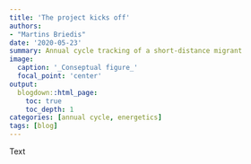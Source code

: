 ```yaml
---
title: 'The project kicks off'
authors:
- "Martins Briedis"
date: '2020-05-23'
summary: Annual cycle tracking of a short-distance migrant
image:
  caption: '_Conseptual figure_'
  focal_point: 'center'
output:
  blogdown::html_page:
    toc: true
    toc_depth: 1
categories: [annual cycle, energetics]
tags: [blog]
---
```


Text
